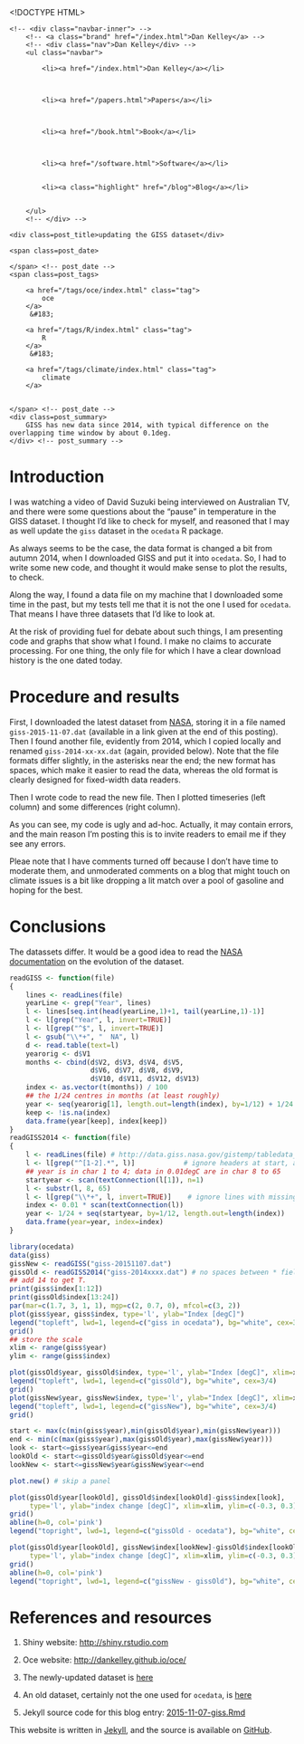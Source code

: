 <!DOCTYPE HTML>
<html>
<head>
<link rel='stylesheet' type='text/css' href='/css/syntax.css' />
<link rel='stylesheet' type='text/css' href='/css/style.css' />
<meta charset="UTF-8">
<title>updating the GISS dataset</title>
</head>

<body>
<div class="navbar">
    <!-- <div class="navbar-inner"> -->
        <!-- <a class="brand" href="/index.html">Dan Kelley</a> -->
        <!-- <div class="nav">Dan Kelley</div> -->
        <ul class="navbar">
            
            <li><a href="/index.html">Dan Kelley</a></li>
            

            
            <li><a href="/papers.html">Papers</a></li>
            

            
            <li><a href="/book.html">Book</a></li>
            

            
            <li><a href="/software.html">Software</a></li>
            
            
            <li><a class="highlight" href="/blog">Blog</a></li>
            

        </ul>
        <!-- </div> -->
</div>

<div id="content">
    




<!-- <div class="span8"> -->

<div class=topnav>

<!-- | <a href='/blog'>Home</a> | -->

</div> <!-- topnav -->


<div class="page-header">

    <div class=post_title>updating the GISS dataset</div>
<!-- </div> --> <!-- span8 -->

<!-- <div class="span4"> -->

<div class=slug>
    <span class=post_date>
        
    </span> <!-- post_date -->
    <span class=post_tags>
        
        <a href="/tags/oce/index.html" class="tag">
            oce
        </a>
         &#183; 
        
        <a href="/tags/R/index.html" class="tag">
            R
        </a>
         &#183; 
        
        <a href="/tags/climate/index.html" class="tag">
            climate
        </a>
        
        
    </span> <!-- post_date -->
    <div class=post_summary>
        GISS has new data since 2014, with typical difference on the overlapping time window by about 0.1deg.
    </div> <!-- post_summary -->
</div> <!-- slug -->

<!-- </div> -->
<!-- span4 -->
</div> <!-- page-header -->



# Introduction

I was watching a video of David Suzuki being interviewed on Australian TV, and
there were some questions about the "pause" in temperature in the GISS dataset.
I thought I'd like to check for myself, and reasoned that I may as well update
the ``giss`` dataset in the ``ocedata`` R package.

As always seems to be the case, the data format is changed a bit from autumn
2014, when I downloaded GISS and put it into ``ocedata``. So, I had to write
some new code, and thought it would make sense to plot the results, to check.

Along the way, I found a data file on my machine that I downloaded some time in
the past, but my tests tell me that it is not the one I used for ``ocedata``.
That means I have three datasets that I'd like to look at.

At the risk of providing fuel for debate about such things, I am presenting
code and graphs that show what I found. I make no claims to accurate
processing. For one thing, the only file for which I have a clear download
history is the one dated today.

# Procedure and results

First, I downloaded the latest dataset from
[NASA](http://data.giss.nasa.gov/gistemp/updates_v3/), storing it in a file
named ``giss-2015-11-07.dat`` (available in a link given at the end of this
posting). Then I found another file, evidently from 2014, which I copied
locally and renamed ``giss-2014-xx-xx.dat`` (again, provided below). Note that
the file formats differ slightly, in the asterisks near the end; the new format
has spaces, which make it easier to read the data, whereas the old format is
clearly designed for fixed-width data readers.

Then I wrote code to read the new file. Then I plotted timeseries (left column)
and some differences (right column).

As you can see, my code is ugly and ad-hoc. Actually, it may contain errors,
and the main reason I'm posting this is to invite readers to email me if they
see any errors.

Pleae note that I have comments turned off because I don't have time to
moderate them, and unmoderated comments on a blog that might touch on climate
issues is a bit like dropping a lit match over a pool of gasoline and hoping
for the best.

# Conclusions

The datassets differ. It would be a good idea to read the [NASA
documentation](http://data.giss.nasa.gov/gistemp) on the evolution of the
dataset.


```r
readGISS <- function(file)
{
    lines <- readLines(file)
    yearLine <- grep("Year", lines)
    l <- lines[seq.int(head(yearLine,1)+1, tail(yearLine,1)-1)]
    l <- l[grep("Year", l, invert=TRUE)]
    l <- l[grep("^$", l, invert=TRUE)]
    l <- gsub("\\*+", "  NA", l)
    d <- read.table(text=l)
    yearorig <- d$V1
    months <- cbind(d$V2, d$V3, d$V4, d$V5, 
                    d$V6, d$V7, d$V8, d$V9, 
                    d$V10, d$V11, d$V12, d$V13) 
    index <- as.vector(t(months)) / 100
    ## the 1/24 centres in months (at least roughly)
    year <- seq(yearorig[1], length.out=length(index), by=1/12) + 1/24
    keep <- !is.na(index)
    data.frame(year[keep], index[keep])
}
readGISS2014 <- function(file)
{
    l <- readLines(file) # http://data.giss.nasa.gov/gistemp/tabledata_v3/GLB.Ts+dSST.txt
    l <- l[grep("^[1-2].*", l)]            # ignore headers at start, and every 20 years
    ## year is in char 1 to 4; data in 0.01degC are in char 8 to 65
    startyear <- scan(textConnection(l[1]), n=1)
    l <- substr(l, 8, 65)
    l <- l[grep("\\*+", l, invert=TRUE)]    # ignore lines with missing month data
    index <- 0.01 * scan(textConnection(l))
    year <- 1/24 + seq(startyear, by=1/12, length.out=length(index))
    data.frame(year=year, index=index)
}

library(ocedata)
data(giss)
gissNew <- readGISS("giss-20151107.dat")
gissOld <- readGISS2014("giss-2014xxxx.dat") # no spaces between * fields
## add 14 to get T.
print(giss$index[1:12])
print(gissOld$index[13:24])
par(mar=c(1.7, 3, 1, 1), mgp=c(2, 0.7, 0), mfcol=c(3, 2))
plot(giss$year, giss$index, type='l', ylab="Index [degC]")
legend("topleft", lwd=1, legend=c("giss in ocedata"), bg="white", cex=3/4)
grid()
## store the scale
xlim <- range(giss$year)
ylim <- range(giss$index)

plot(gissOld$year, gissOld$index, type='l', ylab="Index [degC]", xlim=xlim, ylim=ylim)
legend("topleft", lwd=1, legend=c("gissOld"), bg="white", cex=3/4)
grid()
plot(gissNew$year, gissNew$index, type='l', ylab="Index [degC]", xlim=xlim, ylim=ylim)
legend("topleft", lwd=1, legend=c("gissNew"), bg="white", cex=3/4)
grid()

start <- max(c(min(giss$year),min(gissOld$year),min(gissNew$year)))
end <- min(c(max(giss$year),max(gissOld$year),max(gissNew$year)))
look <- start<=giss$year&giss$year<=end
lookOld <- start<=gissOld$year&gissOld$year<=end
lookNew <- start<=gissNew$year&gissNew$year<=end

plot.new() # skip a panel

plot(gissOld$year[lookOld], gissOld$index[lookOld]-giss$index[look],
     type='l', ylab="index change [degC]", xlim=xlim, ylim=c(-0.3, 0.3))
grid()
abline(h=0, col='pink')
legend("topright", lwd=1, legend=c("gissOld - ocedata"), bg="white", cex=3/4)

plot(gissOld$year[lookOld], gissNew$index[lookNew]-gissOld$index[lookOld],
     type='l', ylab="index change [degC]", xlim=xlim, ylim=c(-0.3, 0.3))
grid()
abline(h=0, col='pink')
legend("topright", lwd=1, legend=c("gissNew - gissOld"), bg="white", cex=3/4)
```

# References and resources

1. Shiny website: [http://shiny.rstudio.com](http://shiny.rstudio.com)

2. Oce website: [http://dankelley.github.io/oce/](http://dankelley.github.io/oce/)   

3. The newly-updated dataset is [here](https://raw.github.com/dankelley/dankelley.github.io/master/assets/giss-20151107.dat)

4. An old dataset, certainly not the one used for ``ocedata``, is [here](https://raw.github.com/dankelley/dankelley.github.io/master/assets/giss-2014xxxx.dat)

5. Jekyll source code for this blog entry: [2015-11-07-giss.Rmd](https://raw.github.com/dankelley/dankelley.github.io/master/assets/2015-11-07-giss.Rmd)







</div>

<p class="footnote">This website is written in <a
href="http://jekyllrb.com">Jekyll</a>, and the source is available on <a
href="https://github.com/dankelley/dankelley.github.io">GitHub</a>.</p>

</body>
</html>

